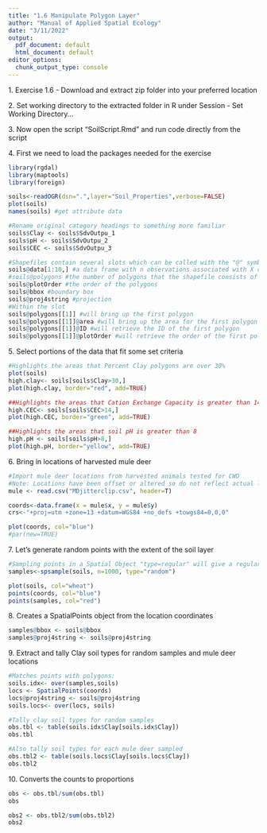 ---
title: "1.6 Manipulate Polygon Layer"
author: "Manual of Applied Spatial Ecology"
date: "3/11/2022"
output: 
  pdf_document: default
  html_document: default
editor_options: 
  chunk_output_type: console
---
1\. Exercise 1.6 - Download and extract zip folder into your preferred location

2\. Set working directory to the extracted folder in R under Session - Set Working Directory...

3\. Now open the script "SoilScript.Rmd" and run code directly from the script

4\. First we need to load the packages needed for the exercise
```{r warning=FALSE, message=FALSE}
library(rgdal)
library(maptools)
library(foreign)
```


```{r , message=FALSE, warning=FALSE}
soils<-readOGR(dsn=".",layer="Soil_Properties",verbose=FALSE)
plot(soils)
names(soils) #get attribute data

#Rename original category headings to something more familiar
soils$Clay <- soils$SdvOutpu_1
soils$pH <- soils$SdvOutpu_2
soils$CEC <- soils$SdvOutpu_3
```


```{r eval=FALSE}
#Shapefiles contain several slots which can be called with the "@" symbol or slot(object, "data")
soils@data[1:10,] #a data frame with n observations associated with X covariates,
#soils@polygons #the number of polygons that the shapefile consists of
soils@plotOrder #the order of the polygons
soils@bbox #boundary box
soils@proj4string #projection
#Within the slot
soils@polygons[[1]] #will bring up the first polygon
soils@polygons[[1]]@area #will bring up the area for the first polygon
soils@polygons[[1]]@ID #will retrieve the ID of the first polygon
soils@polygons[[1]]@plotOrder #will retrieve the order of the first polygon
```
5\. Select portions of the data that fit some set criteria
```{r}
#Highlights the areas that Percent Clay polygons are over 30%
plot(soils)
high.clay<- soils[soils$Clay>30,]
plot(high.clay, border="red", add=TRUE)

##Highlights the areas that Cation Exchange Capacity is greater than 14
high.CEC<- soils[soils$CEC>14,]
plot(high.CEC, border="green", add=TRUE)

##Highlights the areas that soil pH is greater than 8
high.pH <- soils[soils$pH>8,]
plot(high.pH, border="yellow", add=TRUE)
```
6\. Bring in locations of harvested mule deer

```{r}
#Import mule deer locations from harvested animals tested for CWD
#Note: Locations have been offset or altered so do not reflect actual locations of samples
mule <- read.csv("MDjitterclip.csv", header=T)

coords<-data.frame(x = mule$x, y = mule$y)
crs<-"+proj=utm +zone=13 +datum=WGS84 +no_defs +towgs84=0,0,0"

plot(coords, col="blue")
#par(new=TRUE)
```
7\. Let's generate random points with the extent of the soil layer
```{r}
#Sampling points in a Spatial Object "type=regular" will give a regular grid
samples<-spsample(soils, n=1000, type="random")

plot(soils, col="wheat")
points(coords, col="blue")
points(samples, col="red")
```
8\. Creates a SpatialPoints object from the location coordinates
```{r}
samples@bbox <- soils@bbox
samples@proj4string <- soils@proj4string
```
9\. Extract and tally Clay soil types for random samples and mule deer locations
```{r}
#Matches points with polygons:
soils.idx<- over(samples,soils)
locs <- SpatialPoints(coords)
locs@proj4string <- soils@proj4string
soils.locs<- over(locs, soils)

#Tally clay soil types for random samples
obs.tbl <- table(soils.idx$Clay[soils.idx$Clay])
obs.tbl

#Also tally soil types for each mule deer sampled
obs.tbl2 <- table(soils.locs$Clay[soils.locs$Clay])
obs.tbl2
```
10\. Converts the counts to proportions
```{r}
obs <- obs.tbl/sum(obs.tbl)
obs

obs2 <- obs.tbl2/sum(obs.tbl2)
obs2
```

